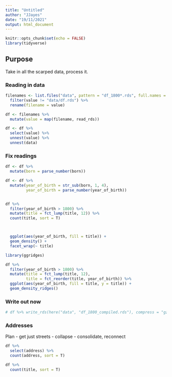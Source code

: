 ```yaml
---
title: "Untitled"
author: "JJayes"
date: "19/11/2021"
output: html_document
---
```


```r
knitr::opts_chunk$set(echo = FALSE)
library(tidyverse)
```

## Purpose

Take in all the scarped data, process it.

### Reading in data

```r
filenames <- list.files("data", pattern = "df_1800*.rds", full.names = TRUE) %>% as_tibble() %>% 
  filter(value != "data/df.rds") %>% 
  rename(filename = value)
```

```r
df <- filenames %>% 
  mutate(value = map(filename, read_rds))

df <- df %>% 
  select(value) %>% 
  unnest(value) %>% 
  unnest(data)
```

### Fix readings

```r
df <- df %>% 
  mutate(born = parse_number(born))
```

```r
df <- df %>% 
  mutate(year_of_birth = str_sub(born, 1, 4),
         year_of_birth = parse_number(year_of_birth))


df %>% 
  filter(year_of_birth > 1800) %>% 
  mutate(title = fct_lump(title, 12)) %>% 
  count(title, sort = T)



  ggplot(aes(year_of_birth, fill = title)) +
  geom_density() +
  facet_wrap(~ title)
```

```r
library(ggridges)

df %>% 
  filter(year_of_birth > 1800) %>% 
  mutate(title = fct_lump(title, 12),
         title = fct_reorder(title, year_of_birth)) %>% 
  ggplot(aes(year_of_birth, fill = title, y = title)) +
  geom_density_ridges() 
```

### Write out now

```r
# df %>% write_rds(here("data", "df_1800_compiled.rds"), compress = "gz")
```

### Addresses

Plan - get just streets - collapse - consolidate, reconnect

```r
df %>% 
  select(address) %>% 
  count(address, sort = T)
```

```r
df %>% 
  count(title, sort = T)
```

